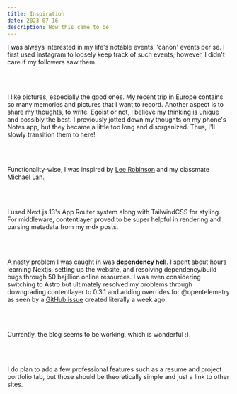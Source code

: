 ```yaml
---
title: Inspiration
date: 2023-07-16
description: How this came to be
---
```


I was always interested in my life's notable events, 'canon' events per se. 
I first used Instagram to loosely keep track of such events; however, I didn't care if my followers saw them.

<br></br>

I like pictures, especially the good ones. 
My recent trip in Europe contains so many memories and pictures that I want to record.
Another aspect is to share my thoughts, to write. 
Egoist or not, I believe my thinking is unique and possibly the best. 
I previously jotted down my thoughts on my phone's Notes app, but they became a little too long and disorganized. 
Thus, I'll slowly transition them to here!

<br></br>

Functionality-wise, I was inspired by [Lee Robinson](https://leerob.io/) and my classmate [Michael Lan](https://mzchael.com/).

<br></br>

I used Next.js 13's App Router system along with TailwindCSS for styling. 
For middleware, contentlayer proved to be super helpful in rendering and parsing metadata from my mdx posts.

<br></br>

A nasty problem I was caught in was **dependency hell**. I spent about hours learning Nextjs, setting up the website, and resolving dependency/build bugs through 50 bajillion online resources.
I was even considering switching to Astro but ultimately resolved my problems through downgrading contentlayer to 0.3.1 and adding overrides for @opentelemetry as seen by a 
[GitHub issue](https://github.com/contentlayerdev/contentlayer/issues/506#issuecomment-1625210487) created literally a week ago.

<br></br>

Currently, the blog seems to be working, which is wonderful :).

<br></br>

I do plan to add a few professional features such as a resume and project portfolio tab, but those should be theoretically simple and just a link to other sites.